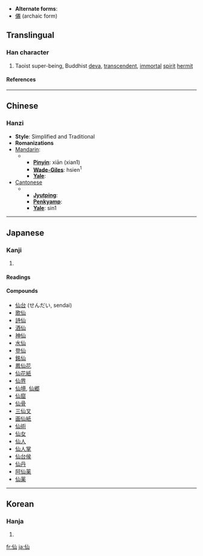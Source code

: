 * '''Alternate forms''':
* [[僊]] (archaic form)

==Translingual==
{{stroke order}}
===Han character===
{{Han char|rn=9|rad=人|as=03|sn=5|four=2227<sub>0</sub>|canj=人山 (OU)}}
# Taoist super-being, Buddhist [[deva]], [[transcendent]], [[immortal]] [[spirit]] [[hermit]]
====References====
{{Han ref|kx=0092.130|dkj=00374|dj=0196.030|hdz=10114.030|uh=4ED9|ud=20185|bh=A550|bd=42320}}
----

==Chinese==
{{zh-attention|Chinese header should be replaced with language|key=人03仙}}
===Hanzi===
* '''Style''': Simplified and Traditional
* '''Romanizations'''
* [[Mandarin]]:
*** '''[[Pinyin]]''': xiān (xian1)
*** '''[[Wade-Giles]]''': hsien<sup>1</sup>
*** '''[[Yale]]''': 
* [[Cantonese]]
***'''[[Jyutping]]''':
***'''[[Penkyamp]]''': 
***'''[[Yale]]''': sin1
----
==Japanese==
===Kanji===
{{ja-kanji|grade=c|rs=人03}}
# {{defn|Japanese}}
====Readings====
{{ja-readings|on=[[せん]] ([[sen]])|kun=[[やまびと]] ([[yamabito]]), [[せんにん]] ([[sennin]]), [[せんと]] ([[sento]])}}
====Compounds====
*[[仙台]] (せんだい, sendai)
*[[歌仙]]
*[[詩仙]]
*[[酒仙]]
*[[神仙]]
*[[水仙]]
*[[登仙]]
*[[銘仙]]
*[[鳳仙花]]
*[[仙花紙]]
*[[仙界]]
*[[仙境]], [[仙郷]]
*[[仙窟]]
*[[仙骨]]
*[[三仙叉]]
*[[画仙紙]]
*[[仙術]]
*[[仙女]]
*[[仙人]]
*[[仙人掌]]
*[[仙台侯]]
*[[仙丹]]
*[[阿仙薬]]
*[[仙薬]]
----
==Korean==
===Hanja===
{{ko-hanja|hangeul=[[선]]|rv=seon|mr=sŏn}}
# {{defn|Korean}}

[[fr:仙]]
[[ja:仙]]